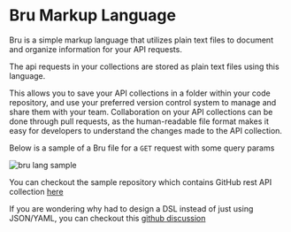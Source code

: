 # Bru Markup Language

Bru is a simple markup language that utilizes plain text files to document and organize information for your API requests.

The api requests in your collections are stored as plain text files using this language.

This allows you to save your API collections in a folder within your code repository, and use your preferred version control system to manage and share them with your team. Collaboration on your API collections can be done through pull requests, as the human-readable file format makes it easy for developers to understand the changes made to the API collection.

Below is a sample of a Bru file for a `GET` request with some query params

![bru lang sample](/screenshots/github-collection.webp)

You can checkout the sample repository which contains GitHub rest API collection [here](https://github.com/usebruno/github-rest-api-collection)

If you are wondering why had to design a DSL instead of just using JSON/YAML, you can checkout this [github discussion](https://github.com/usebruno/bruno/discussions/360)
